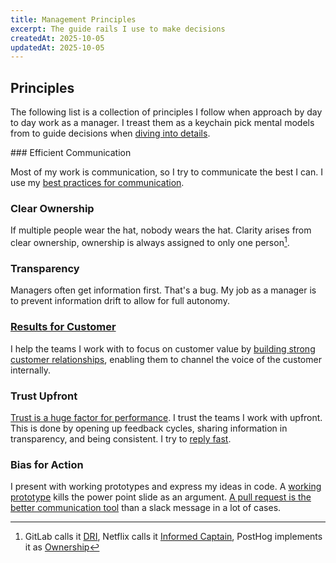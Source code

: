 ```yaml
---
title: Management Principles
excerpt: The guide rails I use to make decisions
createdAt: 2025-10-05
updatedAt: 2025-10-05
---
```


## Principles

The following list is a collection of principles I follow when approach by day to day work as a manager. I treast them as a keychain pick mental models from to guide decisions when [diving into details](https://youtu.be/ME1qIEG3fpw).

<div className="grid grid-cols-1 md:grid-cols-2 gap-4">

<div>
### Efficient Communication

Most of my work is communication, so I try to communicate the best I can. I use my [best practices for communication](/blog/async).

</div>

<div>

### Clear Ownership

If multiple people wear the hat, nobody wears the hat. Clarity arises from clear ownership, ownership is always assigned to only one person[^1].

</div>

<div>

### Transparency

Managers often get information first. That's a bug. My job as a manager is to prevent information drift to allow for full autonomy.

</div>

<div>

### [Results for Customer](https://handbook.gitlab.com/handbook/values/#results)

I help the teams I work with to focus on customer value by [building strong customer relationships](https://posthog.com/handbook/cs-and-onboarding/customer-success), enabling them to channel the voice of the customer internally.

</div>

<div>

### Trust Upfront

[Trust is a huge factor for performance](https://handbook.gitlab.com/handbook/leadership/coaching/#the-return-on-trust). I trust the teams I work with upfront. This is done by opening up feedback cycles, sharing information in transparency, and being consistent. I try to [reply fast](https://mxstbr.com/notes/feedback#fast-responses-signal-a-higher-chance-of-success).

</div>

<div>

### Bias for Action

I present with working prototypes and express my ideas in code. A [working prototype](https://handbook.gitlab.com/handbook/values/#iteration) kills the power point slide as an argument. [A pull request is the better communication tool](https://posthog.com/handbook/company/communication#everything-starts-with-a-pull-request) than a slack message in a lot of cases.

</div>

</div>

[^1]: GitLab calls it [DRI](https://handbook.gitlab.com/handbook/people-group/directly-responsible-individuals/), Netflix calls it [Informed Captain](https://jobs.netflix.com/culture), PostHog implements it as [Ownership](https://posthog.com/handbook/company/fuzzy-ownership#figuring-out-who-owns-a-thing-at-posthog)
